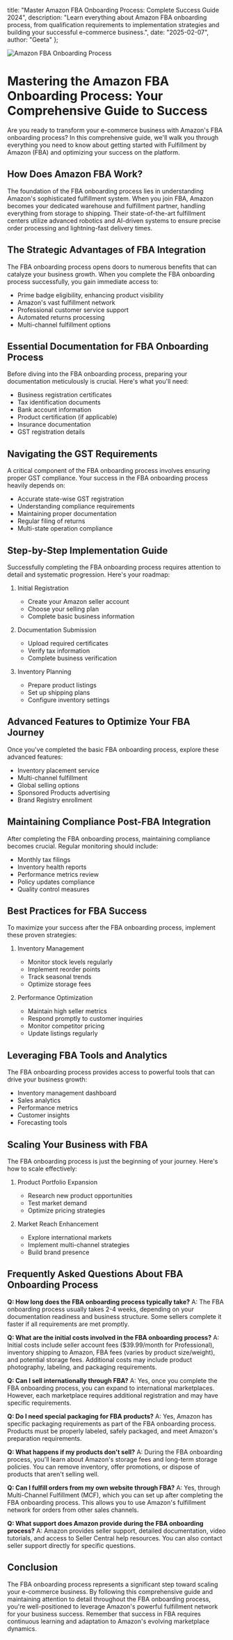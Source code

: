   title: "Master Amazon FBA Onboarding Process: Complete Success Guide 2024",
  description: "Learn everything about Amazon FBA onboarding process, from qualification requirements to implementation strategies and building your successful e-commerce business.",
  date: "2025-02-07",
  author: "Geeta"
};

![Amazon FBA Onboarding Process](/images/blog/amazon-fba-onboarding-process.jpeg)

# Mastering the Amazon FBA Onboarding Process: Your Comprehensive Guide to Success

Are you ready to transform your e-commerce business with Amazon's FBA onboarding process? In this comprehensive guide, we'll walk you through everything you need to know about getting started with Fulfillment by Amazon (FBA) and optimizing your success on the platform.

## How Does Amazon FBA Work?

The foundation of the FBA onboarding process lies in understanding Amazon's sophisticated fulfillment system. When you join FBA, Amazon becomes your dedicated warehouse and fulfillment partner, handling everything from storage to shipping. Their state-of-the-art fulfillment centers utilize advanced robotics and AI-driven systems to ensure precise order processing and lightning-fast delivery times.

## The Strategic Advantages of FBA Integration

The FBA onboarding process opens doors to numerous benefits that can catalyze your business growth. When you complete the FBA onboarding process successfully, you gain immediate access to:

- Prime badge eligibility, enhancing product visibility
- Amazon's vast fulfillment network
- Professional customer service support
- Automated returns processing
- Multi-channel fulfillment options

## Essential Documentation for FBA Onboarding Process

Before diving into the FBA onboarding process, preparing your documentation meticulously is crucial. Here's what you'll need:

- Business registration certificates
- Tax identification documents
- Bank account information
- Product certification (if applicable)
- Insurance documentation
- GST registration details

## Navigating the GST Requirements

A critical component of the FBA onboarding process involves ensuring proper GST compliance. Your success in the FBA onboarding process heavily depends on:

- Accurate state-wise GST registration
- Understanding compliance requirements
- Maintaining proper documentation
- Regular filing of returns
- Multi-state operation compliance

## Step-by-Step Implementation Guide

Successfully completing the FBA onboarding process requires attention to detail and systematic progression. Here's your roadmap:

1. Initial Registration
   - Create your Amazon seller account
   - Choose your selling plan
   - Complete basic business information

2. Documentation Submission
   - Upload required certificates
   - Verify tax information
   - Complete business verification

3. Inventory Planning
   - Prepare product listings
   - Set up shipping plans
   - Configure inventory settings

## Advanced Features to Optimize Your FBA Journey

Once you've completed the basic FBA onboarding process, explore these advanced features:

- Inventory placement service
- Multi-channel fulfillment
- Global selling options
- Sponsored Products advertising
- Brand Registry enrollment

## Maintaining Compliance Post-FBA Integration

After completing the FBA onboarding process, maintaining compliance becomes crucial. Regular monitoring should include:

- Monthly tax filings
- Inventory health reports
- Performance metrics review
- Policy updates compliance
- Quality control measures

## Best Practices for FBA Success

To maximize your success after the FBA onboarding process, implement these proven strategies:

1. Inventory Management
   - Monitor stock levels regularly
   - Implement reorder points
   - Track seasonal trends
   - Optimize storage fees

2. Performance Optimization
   - Maintain high seller metrics
   - Respond promptly to customer inquiries
   - Monitor competitor pricing
   - Update listings regularly

## Leveraging FBA Tools and Analytics

The FBA onboarding process provides access to powerful tools that can drive your business growth:

- Inventory management dashboard
- Sales analytics
- Performance metrics
- Customer insights
- Forecasting tools

## Scaling Your Business with FBA

The FBA onboarding process is just the beginning of your journey. Here's how to scale effectively:

1. Product Portfolio Expansion
   - Research new product opportunities
   - Test market demand
   - Optimize pricing strategies

2. Market Reach Enhancement
   - Explore international markets
   - Implement multi-channel strategies
   - Build brand presence

## Frequently Asked Questions About FBA Onboarding Process

**Q: How long does the FBA onboarding process typically take?**
A: The FBA onboarding process usually takes 2-4 weeks, depending on your documentation readiness and business structure. Some sellers complete it faster if all requirements are met promptly.

**Q: What are the initial costs involved in the FBA onboarding process?**
A: Initial costs include seller account fees ($39.99/month for Professional), inventory shipping to Amazon, FBA fees (varies by product size/weight), and potential storage fees. Additional costs may include product photography, labeling, and packaging requirements.

**Q: Can I sell internationally through FBA?**
A: Yes, once you complete the FBA onboarding process, you can expand to international marketplaces. However, each marketplace requires additional registration and may have specific requirements.

**Q: Do I need special packaging for FBA products?**
A: Yes, Amazon has specific packaging requirements as part of the FBA onboarding process. Products must be properly labeled, safely packaged, and meet Amazon's preparation requirements.

**Q: What happens if my products don't sell?**
A: During the FBA onboarding process, you'll learn about Amazon's storage fees and long-term storage policies. You can remove inventory, offer promotions, or dispose of products that aren't selling well.

**Q: Can I fulfill orders from my own website through FBA?**
A: Yes, through Multi-Channel Fulfillment (MCF), which you can set up after completing the FBA onboarding process. This allows you to use Amazon's fulfillment network for orders from other sales channels.

**Q: What support does Amazon provide during the FBA onboarding process?**
A: Amazon provides seller support, detailed documentation, video tutorials, and access to Seller Central help resources. You can also contact seller support directly for specific questions.

## Conclusion

The FBA onboarding process represents a significant step toward scaling your e-commerce business. By following this comprehensive guide and maintaining attention to detail throughout the FBA onboarding process, you're well-positioned to leverage Amazon's powerful fulfillment network for your business success. Remember that success in FBA requires continuous learning and adaptation to Amazon's evolving marketplace dynamics.